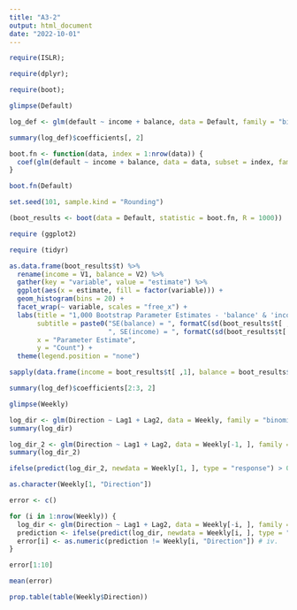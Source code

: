 ---
title: "A3-2"
output: html_document
date: "2022-10-01"
---

```{r}
require(ISLR); 
```
```{r}
require(dplyr);
```
```{r}
require(boot);
```


```{r}
glimpse(Default)
```


```{r}
log_def <- glm(default ~ income + balance, data = Default, family = "binomial")

summary(log_def)$coefficients[, 2]
```
```{r}
boot.fn <- function(data, index = 1:nrow(data)) {
  coef(glm(default ~ income + balance, data = data, subset = index, family = "binomial"))[-1]
}

boot.fn(Default)
```

```{r}
set.seed(101, sample.kind = "Rounding")

(boot_results <- boot(data = Default, statistic = boot.fn, R = 1000))
```
```{r}
require (ggplot2)
```
```{r}
require (tidyr)
```

```{r}
as.data.frame(boot_results$t) %>%
  rename(income = V1, balance = V2) %>%
  gather(key = "variable", value = "estimate") %>%
  ggplot(aes(x = estimate, fill = factor(variable))) + 
  geom_histogram(bins = 20) + 
  facet_wrap(~ variable, scales = "free_x") + 
  labs(title = "1,000 Bootstrap Parameter Estimates - 'balance' & 'income'", 
       subtitle = paste0("SE(balance) = ", formatC(sd(boot_results$t[ ,2]), format = "e", digits = 6), 
                         ", SE(income) = ", formatC(sd(boot_results$t[ ,1]), format = "e", digits = 6)), 
       x = "Parameter Estimate", 
       y = "Count") + 
  theme(legend.position = "none")
```
```{r}
sapply(data.frame(income = boot_results$t[ ,1], balance = boot_results$t[ ,2]), sd)
```

```{r}
summary(log_def)$coefficients[2:3, 2]
```
```{r}
glimpse(Weekly)
```

```{r}
log_dir <- glm(Direction ~ Lag1 + Lag2, data = Weekly, family = "binomial")
summary(log_dir)
```

```{r}
log_dir_2 <- glm(Direction ~ Lag1 + Lag2, data = Weekly[-1, ], family = "binomial")
summary(log_dir_2)
```

```{r}
ifelse(predict(log_dir_2, newdata = Weekly[1, ], type = "response") > 0.5, "Up", "Down")
```

```{r}
as.character(Weekly[1, "Direction"])
```
```{r}
error <- c()

for (i in 1:nrow(Weekly)) {
  log_dir <- glm(Direction ~ Lag1 + Lag2, data = Weekly[-i, ], family = "binomial") # i.
  prediction <- ifelse(predict(log_dir, newdata = Weekly[i, ], type = "response") > 0.5, "Up", "Down") # ii. & iii.
  error[i] <- as.numeric(prediction != Weekly[i, "Direction"]) # iv.
}

error[1:10]
```

```{r}
mean(error)
```

```{r}
prop.table(table(Weekly$Direction))
```


